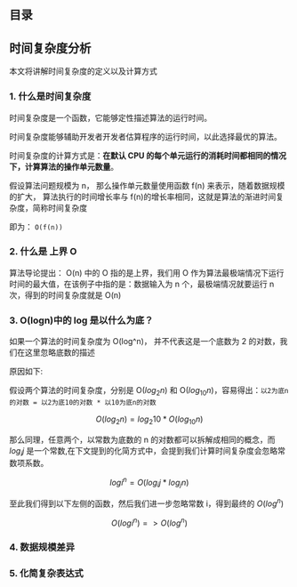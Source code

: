 
## 目录

## 时间复杂度分析

本文将讲解时间复杂度的定义以及计算方式

### 1. 什么是时间复杂度

时间复杂度是一个函数，它能够定性描述算法的运行时间。

时间复杂度能够辅助开发者开发者估算程序的运行时间，以此选择最优的算法。

时间复杂度的计算方式是：**在默认 CPU 的每个单元运行的消耗时间都相同的情况下，计算算法的操作单元数量**。

假设算法问题规模为 n， 那么操作单元数量使用函数 f(n) 来表示，随着数据规模的扩大， 算法执行的时间增长率与 f(n)的增长率相同，这就是算法的渐进时间复杂度，简称时间复杂度

即为： `O(f(n))`

### 2. 什么是 上界 O

算法导论提出： O(n) 中的 O 指的是上界，我们用 O 作为算法最极端情况下运行时间的最大值，在该例子中指的是：数据输入为 n 个，最极端情况就要运行 n 次，得到的时间复杂度就是 O(n)

### 3. O(logn)中的 log 是以什么为底？

如果一个算法的时间复杂度为 O(log^n)， 并不代表这是一个底数为 2 的对数，我们在这里忽略底数的描述

原因如下:

假设两个算法的时间复杂度，分别是 O($log_{2}{n}$) 和 O($log_{10}{n}$)，容易得出：`以2为底n的对数 = 以2为底10的对数 * 以10为底n的对数`

$$
	O(log_{2}{n}) = log_{2}{10} * O(log_{10}{n})
$$

那么同理，任意两个，以常数为底数的 n 的对数都可以拆解成相同的概念，而 $log_{i}{j}$ 是一个常数,在下文提到的化简方式中，会提到我们计算时间复杂度会忽略常数项系数。

$$
	logi^n = O(log_{i}{j} * log_{j}{n})
$$

至此我们得到以下左侧的函数，然后我们进一步忽略常数 i，得到最终的 $O(log^n)$

$$
    O(logi^n) => O(log^n)
$$

### 4. 数据规模差异

### 5. 化简复杂表达式
